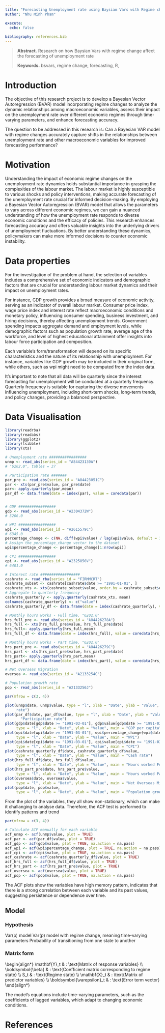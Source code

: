 ```yaml
---
title: "Forecasting Unemployment rate using Baysian Vars with Regime change"
author: "Nhu Minh Pham"

execute:
  echo: false
  
bibliography: references.bib
---
```


> **Abstract.** Research on how Baysian Vars with regime change affect the forecasting 
of unemployment rate
>
> **Keywords.** bsvars, regime change, forecasting, R, 

# Introduction

The objective of this research project is to develop a Bayesian Vector Autoregression (BVAR) model incorporating regime changes to analyze the dynamic relationships among macroeconomic variables, assess their impact on the unemployment rate over different economic regimes through time-varying parameters, and enhance forecasting accuracy.

The question to be addressed in this research is: Can a Bayesian VAR model with regime changes accurately capture shifts in the relationships between unemployment rate and other macroeconomic variables for improved forecasting performance?

# Motivation
Understanding the impact of economic regime changes on the unemployment rate dynamics holds substantial importance in grasping the complexities of the labour market. The labour market is highly susceptible to various shocks and policy interventions, making accurate forecasting of the unemployment rate crucial for informed decision-making. By employing a Bayesian Vector Autoregression (BVAR) model that allows the parameters to vary across different economic regimes, we can gain a nuanced understanding of how the unemployment rate responds to diverse economic conditions and the efficacy of policies. This research enhances forecasting accuracy and offers valuable insights into the underlying drivers of unemployment fluctuations. By better understanding these dynamics, policymakers can make more informed decisions to counter economic instability.


# Data properties

For the investigation of the problem at hand, the selection of variables includes a comprehensive set of economic indicators and demographic factors that are crucial for understanding labour market dynamics and their impact on unemployment rates. 

For instance, GDP growth provides a broad measure of economic activity, serving as an indicator of overall labour market. Consumer price index, wage price index and interest rate reflect macroeconomic conditions and monetary policy, influencing consumer spending, business investment, and hiring decisions, thereby affecting unemployment trends. Government spending impacts aggregate demand and employment levels, while demographic factors such as population growth rate, average age of the workforce, and level of highest educational attainment offer insights into labour force participation and composition. 

Each variable's form/transformation will depend on its specific characteristics and the nature of its relationship with unemployment. For instance, variables like GDP growth may be included in their original form, while others, such as wpi might need to be computed from the index data. 

It's important to note that all data will be quarterly since the interest forecasting for unemployment will be conducted at a quarterly frequency. Quarterly frequency is suitable for capturing the diverse movements influencing unemployment, including short-term shocks, long-term trends, and policy changes, providing a balanced perspective.



\begin{align*}
& unmp_{t} & : & \text{Unemployment rate} \\
& par_{t} & : & \text{Participation rate} \\
& gdp_{t} & : & \text{GDP per capita: Chain volume measures - Percentage changes} \\
& cpi_{t} & : & \text{Consumer price index} \\
& wpi_{t} & : & \text{Wage price index} \\
& cashrate_{t} & : & \text{Cash rate} \\
& hrfull_{t} & : & \text{Average hours worked Full time} \\
& hrpart_{t} & : & \text{Average hours worked Part time} \\
& oversea_{t} & : & \text{Oversea migration} \\
& pop_{t} & : & \text{Population growth rate} \\
\end{align*}

# Data Visualisation
```r
library(readrba)
library(readabs)
library(ggplot2)
library(tsibble)
library(xts)
```


```r
# Unemployment rate #################
unmp <- read_abs(series_id = "A84423130A")
# "6202.0", tables = 37

# Participation rate #######
par_pre <- read_abs(series_id = "A84423051C")
par <- xts(par_pre$value, par_pre$date)
par<- apply.quarterly(par,mean)
par_df <- data.frame(date = index(par), value = coredata(par))


# GDP #################
gdp <- read_abs(series_id = "A2304372W")
# 5206.0

# WPI #################
wpi <- read_abs(series_id = "A2615579C")
# 6345.0
percentage_change <- c(NA, diff(wpi$value) / lag(wpi$value, default = 1) * 100)
# Assign the percentage_change vector to the dataset
wpi$percentage_change <- percentage_change[1:nrow(wpi)]

# CPI #################
cpi <- read_abs(series_id = "A2325850V")
# 6401.0

# Interest rate ##################
cashrate <- read_rba(series_id = "FIRMMCRT")
cashrate_subset <- cashrate[cashrate$date >= "1991-01-01", ]
cashrate_xts <- xts(cashrate_subset$value, order.by = cashrate_subset$date)
# Aggregate to quarterly frequency
cashrate_quarterly <- apply.quarterly(cashrate_xts, mean)
colnames(cashrate_quarterly) <- c("value")
cashrate_quarterly_df <- data.frame(date = index(cashrate_quarterly), value = coredata(cashrate_quarterly))

# Monthly hours works - Full time. "6202.0"
hrs_full_pre <- read_abs(series_id = "A84426278A") 
hrs_full <- xts(hrs_full_pre$value, hrs_full_pre$date)
hrs_full<- apply.quarterly(hrs_full,mean)
hrs_full_df <- data.frame(date = index(hrs_full), value = coredata(hrs_full))

# Monthly hours works - Part time. "6202.0"
hrs_part_pre <- read_abs(series_id = "A84426279C")
hrs_part <- xts(hrs_part_pre$value, hrs_part_pre$date)
hrs_part<- apply.quarterly(hrs_part,mean)
hrs_part_df <- data.frame(date = index(hrs_part), value = coredata(hrs_part))

# Net Overseas Migration
oversea <- read_abs(series_id = "A2133254C")

# Population growth rate
pop <- read_abs(series_id = "A2133256J")

```


```r
par(mfrow = c(3, 4))

plot(unmp$date, unmp$value, type = "l", xlab = "Date", ylab = "Value", main = "Unemployment
     rate")
plot(par_df$date, par_df$value, type = "l", xlab = "Date", ylab = "Value", main =
       "Participation rate")
plot(gdp$date[gdp$date >= "1991-03-01"], gdp$value[gdp$date >= "1991-03-01"], 
     type = "l", xlab = "Date", ylab = "Value", main = "GDP per capita")
plot(wpi$date[wpi$date >= "1991-03-01"], wpi$percentage_change[wpi$date >= "1991-03-01"], 
     type = "l", xlab = "Date", ylab = "Value", main = "WPI")
plot(cpi$date[cpi$date >= "1991-03-01"], cpi$value[cpi$date >= "1991-03-01"], 
     type = "l", xlab = "Date", ylab = "Value", main = "CPI")
plot(cashrate_quarterly_df$date, cashrate_quarterly_df$value, 
     type = "l", xlab = "Date", ylab = "Value", main = "Cash rate")
plot(hrs_full_df$date, hrs_full_df$value, 
     type = "l", xlab = "Date", ylab = "Value", main = "Hours worked Full time")
plot(hrs_part_pre$date, hrs_part_pre$value, 
     type = "l", xlab = "Date", ylab = "Value", main = "Hours worked Part time")
plot(oversea$date, oversea$value, 
     type = "l", xlab = "Date", ylab = "Value", main = "Net Overseas Migration")
plot(pop$date, pop$value, 
     type = "l", xlab = "Date", ylab = "Value", main = "Population growth")


```

From the plot of the variables, they all show non-stationary, which can make it challanging 
to analyse data. Therefore, the ACF test is performed to identify patterns and trend


```r
par(mfrow = c(3, 4))

# Calculate ACF manually for each variable
acf_unmp <- acf(unmp$value, plot = TRUE)
acf_par <- acf(par_df$value, plot = TRUE)
acf_gdp <- acf(gdp$value, plot = TRUE, na.action = na.pass)
acf_wpi <- acf(wpi$percentage_change, plot = TRUE, na.action = na.pass)
acf_cpi <- acf(cpi$value, plot = TRUE, na.action = na.pass)
acf_cashrate <- acf(cashrate_quarterly_df$value, plot = TRUE)
acf_hrs_full <- acf(hrs_full_df$value, plot = TRUE)
acf_hrs_part <- acf(hrs_part_pre$value, plot = TRUE)
acf_oversea <- acf(oversea$value, plot = TRUE)
acf_pop <- acf(pop$value, plot = TRUE, na.action = na.pass)


```
The ACF plots show the variables have high memory pattern, indicates that there is a strong correlation between each variable and its past values, suggesting persistence or dependence over time.

## Model

### Hypothesis

Var(p) model
\begin{aligned}
y_t = \beta_0 + \beta_1 y_{t-1} + \beta_2 x_{1, t-1} + \beta_3 x_{2, t-1} + \ldots + \beta_n x_{n, t-1} + \varepsilon_t
\end{aligned}


Var(p) model with regime change, meaning time-varying parameters
\begin{aligned}
y_t &= \beta_{0,S_t} + \beta_{1,S_t} y_{t-1} + \beta_{2,S_t} x_{1, t-1} + \beta_{3,S_t} x_{2, t-1} + \ldots + \beta_{n,S_t} x_{n, t-1} + \varepsilon_t \\
\end{aligned}

Probability of transitioning from one state to another
\begin{aligned}
P(S_t = j | S_{t-1} = i) &= \pi_{ij}
\end{aligned}



### Matrix form


\begin{align*}
\mathbf{Y}_t = \boldsymbol{\beta}_{S_t} \mathbf{X}_t + \boldsymbol{E}_t
\end{align*}

\begin{align*}
\boldsymbol{E}_t
\sim MN(0_T, \Sigma, I_T)
\end{align*}

\\begin{align*}
\\mathbf{Y}_t & : \\text{Matrix of response variables} \\\\
\\boldsymbol{\\beta} & : \\text{Coefficient matrix corresponding to regime state} \\\\
S_t & : \\text{Regime state} \\\\
\\mathbf{X}_t & : \\text{Matrix of predictor variables} \\\\
\\boldsymbol{\\varepsilon}_t & : \\text{Error term vector} 
\\end{align*}

The model's equations include time-varying parameters, such as the coefficients of lagged variables, which adapt to changing economic conditions.


# References {.unnumbered}